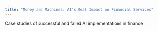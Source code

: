 ```yaml
---
title: "Money and Machines: AI's Real Impact on Financial Services"
---
```



Case studies of successful and failed AI implementations in finance